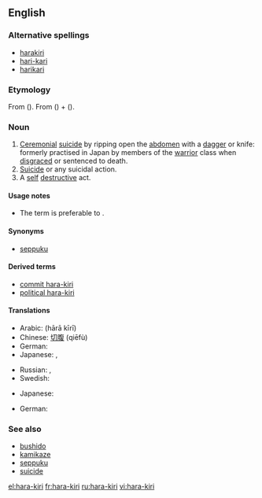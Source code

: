 {{wikipedia}}
==English==

===Alternative spellings===
* [[harakiri]]
* [[hari-kari]] {{qualifier|considered incorrect}}
* [[harikari]] {{qualifier|considered incorrect}}

===Etymology===
From {{etyl|ja}} {{term|腹切り|sc=Jpan|lang=ja}} ({{term|はらきり||tr=harakiri|sc=Jpan|lang=ja}}). From {{term|腹||[[belly]]|sc=Jpan|lang=ja}} ({{term|はら|tr=hara|sc=Jpan|lang=ja}}) + {{term|切る||[[cut]]|sc=Jpan|lang=ja}} ({{term|きる|tr=kiru|sc=Jpan|lang=ja}}).

===Noun===
{{en-noun|-}}

# [[ceremonial|Ceremonial]] [[suicide]] by ripping open the [[abdomen]] with a [[dagger]] or knife: formerly practised in Japan by members of the [[warrior]] class when [[disgrace]]d or sentenced to death.
# [[suicide|Suicide]] or any suicidal action.
# A [[self]] [[destructive]] act.

====Usage notes====
* The term {{term|seppuku}} is preferable to {{term|hara-kiri}}.

====Synonyms====
* {{sense|ceremonial suicide by ripping open the abdomen}} [[seppuku]]

====Derived terms====
* [[commit hara-kiri]]
* [[political hara-kiri]]

====Translations====
{{trans-top|ceremonial suicide by ripping open the abdomen}}
* Arabic: {{Arab|[[هارا كيري]]}} (hārā kīrī)
* Chinese: [[切腹]] (qiēfù)
* German: {{t+|de|Harakiri|n}}
* Japanese: {{t-|ja|腹切り|tr=[[はらきり]], harakiri|sc=Jpan}}, {{t-|ja|切腹|tr=[[せっぷく]], seppuku|sc=Jpan}}
{{trans-mid}}
* Russian: {{t|ru|харакири|sc=Cyrl|n|tr=xarakíri}} {{indeclinable}}, {{t|ru|сэппуку|sc=Cyrl|n|tr=seppúku}} {{indeclinable}}
* Swedish: {{t+|sv|harakiri}}
{{trans-bottom}}

{{trans-top|suicide}}
* Japanese: {{t-|ja|自殺|sc=Jpan}}
{{trans-mid}}
{{trans-bottom}}

{{trans-top|self-destructive act}}
* German: {{t+|de|Harakiri|n}}
{{trans-mid}}
{{trans-bottom}}

===See also===
* [[bushido]]
* [[kamikaze]]
* [[seppuku]]
* [[suicide]]

[[el:hara-kiri]]
[[fr:hara-kiri]]
[[ru:hara-kiri]]
[[vi:hara-kiri]]